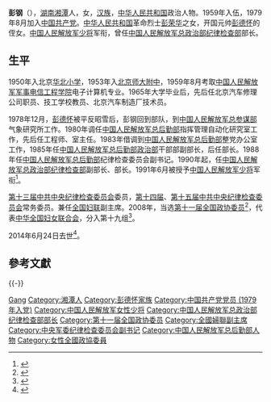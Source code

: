 {{for|广西壮族自治区政协教科卫体委员会主任|彭钢 (1958年)}}
'''彭钢'''（{{bd|1938年|11月|2014年|6月24日|catIdx=Pang}}），[[湖南省|湖南]][[湘潭市|湘潭]]人，女，[[汉族|汉族]]，[[中华人民共和国|中华人民共和国]]政治人物。1959年入伍，1979年8月加入[[中国共产党|中国共产党]]。[[中华人民共和国|中华人民共和国]]革命烈士[[彭荣华|彭荣华]]之女，开国元帅[[彭德怀|彭德怀]]的侄女。[[中国人民解放军少将|中国人民解放军少将]]军衔，曾任[[中央军委纪律检查委员会办公厅|中国人民解放军总政治部纪律检查部]]部长。

== 生平 ==
1950年入北京[[华北小学|华北小学]]，1953年入[[北京师大附中|北京师大附中]]，1959年8月考取[[西安电子科技大学|中国人民解放军军事电信工程学院]]电子计算机专业。1965年大学毕业后，先后任北京汽车修理公司职员、技工学校教员、北京汽车制造厂技术员。

1978年12月，[[彭德怀|彭德怀]]被平反昭雪后，彭钢回到部队，到[[中国人民解放军总参谋部|中国人民解放军总参谋部]]气象研究所工作。1980年调任[[中国人民解放军总后勤部|中国人民解放军总后勤部]]指挥管理自动化研究室工作，先后任工程师、室主任。1983年借调到[[中国人民解放军总后勤部|中国人民解放军总后勤部]]整党办公室工作，1985年任[[中国人民解放军总后勤部|中国人民解放军总后勤部]][[中央军委后勤保障部政治工作局|政治部]]干部部副部长，后任部长。1988年任[[中国人民解放军总后勤部|中国人民解放军总后勤部]]纪律检查委员会副书记。1990年起，任[[中央军委纪律检查委员会办公厅|中国人民解放军总政治部纪律检查部]]副部长、部长。1991年6月被授予[[中国人民解放军少将|中国人民解放军少将]]军衔<ref>{{cite news|title=彭德怀侄女彭钢上月因病逝世，曾任军委纪委副书记|url=http://www.thepaper.cn/newsDetail_forward_1254646|accessdate=2016-01-20|newspaper=澎湃新闻|archive-date=2019-05-20|archive-url=https://web.archive.org/web/20190520072325/http://www.thepaper.cn/newsDetail_forward_1254646}}</ref>。

[[中国共产党中央纪律检查委员会|第十三届中共中央纪律检查委员会]]委员，[[中国共产党中央纪律检查委员会|第十四届]]、[[中国共产党中央纪律检查委员会|第十五届中共中央纪律检查委员会]]常务委员。兼任[[中华全国妇女联合会|全国妇联]]副主席。2008年，当选[[中国人民政治协商会议第十一届全国委员会委员名单|第十一届全国政协委员]]<ref>{{cite news|title=第十一届全国政协委员名单|url=http://www.indaa.com.cn/zt/2009qglh/zxzs/200903/t20090303_127573.html|accessdate=2013-04-09|newspaper=新华社北京1月25日电 中国人民政治协商会议第十一届全国委员会委员名单(共2237人，2008年1月25日政协第十届全国委员会常务委员会第二十次会议通过)|date=2008年1月25日|deadurl=yes|archiveurl=https://web.archive.org/web/20130928014403/http://www.indaa.com.cn/zt/2009qglh/zxzs/200903/t20090303_127573.html|archivedate=2013年9月28日|df=}}</ref>，代表[[中华全国妇女联合会|中华全国妇女联合会]]，分入第十九组<ref>{{cite news |title=全国政协信息-彭钢 |url=http://www.cppcc.gov.cn/CMS/wylibary/showJcwyxtInfoWylibary.action?tabJcwyxt.guid=11W0006530&wytype=wjwy |accessdate=2013-04-11 |newspaper=政协全国委员会 |archive-date=2018-06-13 |archive-url=https://web.archive.org/web/20180613113454/http://www.cppcc.gov.cn/CMS/wylibary/showJcwyxtInfoWylibary.action?tabJcwyxt.guid=11W0006530&wytype=wjwy }}</ref>。

2014年6月24日去世<ref>{{cite news |title=彭钢同志逝世 |url=http://cpc.people.com.cn/n/2014/0703/c87393-25235632.html |accessdate=2014-07-06 |newspaper=人民网 |archive-date=2020-01-28 |archive-url=https://web.archive.org/web/20200128234815/http://cpc.people.com.cn/n/2014/0703/c87393-25235632.html }}</ref>。

== 參考文獻 ==
{{Reflist|2}}

{{-}}
{{彭德怀家系}}
{{先辈曾任党和国家领导人的中华人民共和国高级干部|军}}
{{中华全国妇女联合会第八届执行委员会}}

{{Authority control}}
{{DEFAULTSORT:Peng彭}}
[[Category:彭姓|Gang]]
[[Category:湘潭人|Category:湘潭人]]
[[Category:彭德怀家族|Category:彭德怀家族]]
[[Category:中国共产党党员_(1979年入党)|Category:中国共产党党员 (1979年入党)]]
[[Category:中国人民解放军女性少将|Category:中国人民解放军女性少将]]
[[Category:中国人民解放军总政治部纪律检查部部长|Category:中国人民解放军总政治部纪律检查部部长]]
[[Category:第十一届全国政协委员|Category:第十一届全国政协委员]]
[[Category:全國婦聯副主席|Category:全國婦聯副主席]]
[[Category:中央军委纪律检查委员会副书记|Category:中央军委纪律检查委员会副书记]]
[[Category:中国人民解放军总后勤部人物|Category:中国人民解放军总后勤部人物]]
[[Category:女性全國政協委員|Category:女性全國政協委員]]